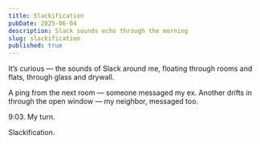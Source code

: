 ```yaml
---
title: Slackification
pubDate: 2025-06-04
description: Slack sounds echo through the morning
slug: slackification
published: true
---
```


It’s curious — the sounds of Slack around me, floating through rooms and flats, through glass and drywall.

A ping from the next room — someone messaged my ex. Another drifts in through the open window — my neighbor, messaged too.

9:03. My turn.

Slackification.
